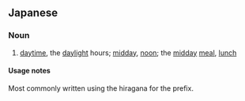 ==Japanese==
{{ja-kanjitab|お|ひる|yomi=kun}}

===Noun===
{{ja-noun|おひる}}

# {{ja-def|お昼|dot=:}} [[daytime]], the [[daylight]] hours; [[midday]], [[noon]]; {{qualifier|by extension}} the [[midday]] [[meal]], [[lunch]]

====Usage notes====
Most commonly written using the hiragana {{l|ja|お}} for the prefix.